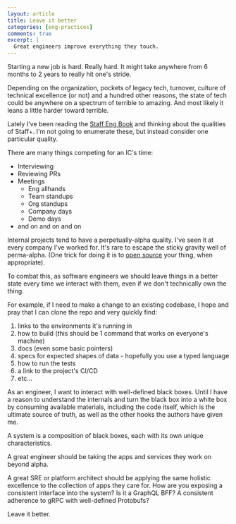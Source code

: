 ```yaml
---
layout: article
title: Leave it better
categories: [eng-practices]
comments: true
excerpt: |
  Great engineers improve everything they touch.
---
```


Starting a new job is hard. Really hard. It might take anywhere from 6 months to
2 years to really hit one's stride.

Depending on the organization, pockets of legacy tech, turnover, culture of
technical excellence (or not) and a hundred other reasons, the state of tech
could be anywhere on a spectrum of terrible to amazing. And most likely it
leans a little harder toward terrible.

Lately I've been reading the [Staff Eng Book](https://staffeng.com/book) and
thinking about the qualities of Staff+. I'm not going to enumerate these, but
instead consider one particular quality.

There are many things competing for an IC's time:

- Interviewing
- Reviewing PRs
- Meetings
  - Eng allhands
  - Team standups
  - Org standups
  - Company days
  - Demo days
- and on and on and on

Internal projects tend to have a perpetually-alpha quality. I've seen it at
every company I've worked for. It's rare to escape the sticky gravity well of
perma-alpha. (One trick for doing it is to [open
source](/essentiality-of-open-source) your thing, when appropriate).

To combat this, as software engineers we should leave things in a better state
every time we interact with them, even if we don't technically own the thing.

For example, if I need to make a change to an existing codebase, I hope and pray
that I can clone the repo and very quickly find:

1. links to the environments it's running in
1. how to build (this should be 1 command that works on everyone's machine)
1. docs (even some basic pointers)
1. specs for expected shapes of data - hopefully you use a typed language
1. how to run the tests
1. a link to the project's CI/CD
1. etc...

As an engineer, I want to interact with well-defined black boxes. Until I have a
reason to understand the internals and turn the black box into a white box by
consuming available materials, including the code itself, which is the ultimate
source of truth, as well as the other hooks the authors have given me.

A system is a composition of black boxes, each with its own unique
characteristics.

A great engineer should be taking the apps and services they work on beyond
alpha.

A great SRE or platform architect should be applying the same holistic
excellence to the collection of apps they care for. How are you exposing a
consistent interface into the system? Is it a GraphQL BFF? A consistent
adherence to gRPC with well-defined Protobufs?

Leave it better.
